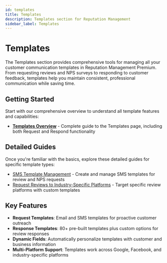 ```yaml
---
id: templates
title: Templates
description: Templates section for Reputation Management
sidebar_label: Templates
---
```


# Templates

The Templates section provides comprehensive tools for managing all your customer communication templates in Reputation Management Premium. From requesting reviews and NPS surveys to responding to customer feedback, templates help you maintain consistent, professional communication while saving time.

## Getting Started

Start with our comprehensive overview to understand all template features and capabilities:

- [**Templates Overview**](templates-overview) - Complete guide to the Templates page, including both Request and Respond functionality

## Detailed Guides

Once you're familiar with the basics, explore these detailed guides for specific template types:

- [SMS Template Management](sms-template-management) - Create and manage SMS templates for review and NPS requests
- [Request Reviews to Industry-Specific Platforms](request-review-to-industry-specific-review-platforms) - Target specific review platforms with custom templates

## Key Features

- **Request Templates**: Email and SMS templates for proactive customer outreach
- **Response Templates**: 80+ pre-built templates plus custom options for review responses  
- **Dynamic Fields**: Automatically personalize templates with customer and business information
- **Multi-Platform Support**: Templates work across Google, Facebook, and industry-specific platforms